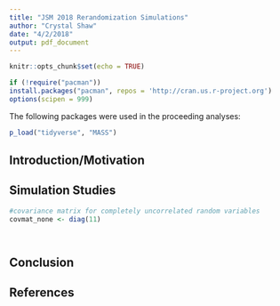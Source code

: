 ```yaml
---
title: "JSM 2018 Rerandomization Simulations"
author: "Crystal Shaw"
date: "4/2/2018"
output: pdf_document
---
```


```r
knitr::opts_chunk$set(echo = TRUE)
```

```r
if (!require("pacman")) 
install.packages("pacman", repos = 'http://cran.us.r-project.org')
options(scipen = 999)
```

The following packages were used in the proceeding analyses:

```r
p_load("tidyverse", "MASS")
```

## Introduction/Motivation

## Simulation Studies

```r
#covariance matrix for completely uncorrelated random variables
covmat_none <- diag(11)




```

## Conclusion

## References